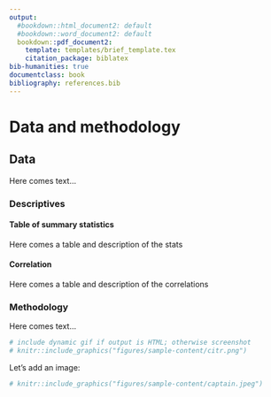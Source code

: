 ```yaml
---
output:
  #bookdown::html_document2: default
  #bookdown::word_document2: default
  bookdown::pdf_document2:
    template: templates/brief_template.tex
    citation_package: biblatex
bib-humanities: true
documentclass: book
bibliography: references.bib
---
```


# Data and methodology {#dat-and-meth} 
\chaptermark{Data and methodology}
\minitoc <!-- this will include a mini table of contents-->

## Data
Here comes text... 

### Descriptives
#### Table of summary statistics
Here comes a table and description of the stats

#### Correlation
Here comes a table and description of the correlations

\newpage
### Methodology
Here comes text...


\clearpage
<!-- clearpage ends the page, and also dumps out all floats.
  Floats are things like tables and figures. -->


```r
# include dynamic gif if output is HTML; otherwise screenshot
# knitr::include_graphics("figures/sample-content/citr.png")
```

Let's add an image:
```r
# knitr::include_graphics("figures/sample-content/captain.jpeg")
```

